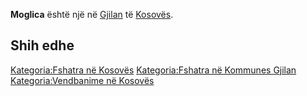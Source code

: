 {{Fshat në 
 | Emri                = Moglica
 | EmriAlt                = 
 | NAME_SHORT_FORM=      
 | NAME_GENERIC=      
 | NAME_SORT_NAME_RO=      MOGLICA
 | FULL_NAME_RO = Moglica
 | FULL_NAME_ND_RO=Moglica
 | SORT_NAME_RG=MOGLICA
 | FULL_NAME_RG=Moglica
 | FULL_NAME_ND_RG=Moglica
 | SRP_NAME_SHORT_FORM=      
 | SRP_NAME_GENERIC=      
 | SRP_NAME_SORT_NAME_RO=      
 | SRP_FULL_NAME_RO = 
 | SRP_FULL_NAME_ND_RO=
 | SRP_SORT_NAME_RG=
 | SRP_FULL_NAME_RG=
 | SRP_FULL_NAME_ND_RG=
 | Emri (Rasa dhanore) = 
 | Figura              = 
 | Shteti              = Kosovo
 | Komuna              = Gjilan
 | Kodi postar         = 
 | Sipërfaqja          = 

 | Popullsia           = 

 | Regj. i popullsisë  = 
 | Dend. e popullsisë  = 
 | Faqja zyrtare       = 
 <!--- Koordinatat ----> 
 | Gjerësia            = 42.348611
 | Gjatësia            = 20.44
 | Lartësia            = 
}}
'''Moglica''' është një [[]] në [[Gjilan]] të [[Kosovës]].

<!-- == Gjeografia == -->
<!-- == Historia == -->
<!-- == Demografia == -->
== Shih edhe ==
{{Komuna Gjilan}}
{{Kosovo-Administrata-Cung}}

[[Kategoria:Fshatra në Kosovës]]
[[Kategoria:Fshatra në Kommunes Gjilan]]
[[Kategoria:Vendbanime në Kosovës]]